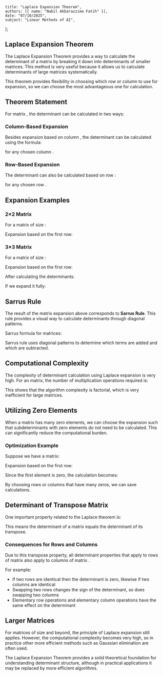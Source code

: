     title: "Laplace Expansion Theorem",
    authors: [{ name: "Nabil Akbarazzima Fatih" }],
    date: "07/10/2025",
    subject: "Linear Methods of AI",
};

## Laplace Expansion Theorem

The Laplace Expansion Theorem provides a way to calculate the determinant of a matrix by breaking it down into determinants of smaller matrices. This method is very useful because it allows us to calculate determinants of large matrices systematically.

This theorem provides flexibility in choosing which row or column to use for expansion, so we can choose the most advantageous one for calculation.

## Theorem Statement

For matrix <InlineMath math="A \in \mathbb{R}^{n \times n}" />, the determinant can be calculated in two ways:

### Column-Based Expansion

Besides expansion based on column <InlineMath math="j" />, the determinant can be calculated using the formula:

<MathContainer>
<BlockMath math="\det A = \sum_{i=1}^{n} (-1)^{i+j} \cdot a_{ij} \cdot \det A_{ij}" />
</MathContainer>

for any chosen column <InlineMath math="j \in \{1, 2, \ldots, n\}" />.

### Row-Based Expansion

The determinant can also be calculated based on row <InlineMath math="i" />:

<MathContainer>
<BlockMath math="\det A = \sum_{j=1}^{n} (-1)^{i+j} \cdot a_{ij} \cdot \det A_{ij}" />
</MathContainer>

for any chosen row <InlineMath math="i \in \{1, 2, \ldots, n\}" />.

## Expansion Examples

### 2×2 Matrix

For a matrix of size <InlineMath math="n = 2" />:

<BlockMath math="A = \begin{pmatrix} a_{11} & a_{12} \\ a_{21} & a_{22} \end{pmatrix}" />

Expansion based on the first row:

<MathContainer>
<BlockMath math="\det A = a_{11} \cdot \det(a_{22}) - a_{12} \cdot \det(a_{21})" />
<BlockMath math="= a_{11} \cdot a_{22} - a_{12} \cdot a_{21}" />
</MathContainer>

### 3×3 Matrix

For a matrix of size <InlineMath math="n = 3" />:

<BlockMath math="A = \begin{pmatrix} a_{11} & a_{12} & a_{13} \\ a_{21} & a_{22} & a_{23} \\ a_{31} & a_{32} & a_{33} \end{pmatrix}" />

Expansion based on the first row:

<MathContainer>
<BlockMath math="\det A = a_{11} \cdot \det \begin{pmatrix} a_{22} & a_{23} \\ a_{32} & a_{33} \end{pmatrix}" />
<BlockMath math="- a_{12} \cdot \det \begin{pmatrix} a_{21} & a_{23} \\ a_{31} & a_{33} \end{pmatrix}" />
<BlockMath math="+ a_{13} \cdot \det \begin{pmatrix} a_{21} & a_{22} \\ a_{31} & a_{32} \end{pmatrix}" />
</MathContainer>

After calculating the <InlineMath math="2 \times 2" /> determinants:

<MathContainer>
<BlockMath math="= a_{11} \cdot (a_{22} \cdot a_{33} - a_{23} \cdot a_{32})" />
<BlockMath math="- a_{12} \cdot (a_{21} \cdot a_{33} - a_{23} \cdot a_{31})" />
<BlockMath math="+ a_{13} \cdot (a_{21} \cdot a_{32} - a_{22} \cdot a_{31})" />
</MathContainer>

If we expand it fully:

<MathContainer>
<BlockMath math="= a_{11} \cdot a_{22} \cdot a_{33} - a_{11} \cdot a_{23} \cdot a_{32}" />
<BlockMath math="- a_{12} \cdot a_{21} \cdot a_{33} + a_{12} \cdot a_{23} \cdot a_{31}" />
<BlockMath math="+ a_{13} \cdot a_{21} \cdot a_{32} - a_{13} \cdot a_{22} \cdot a_{31}" />
</MathContainer>

## Sarrus Rule

The result of the <InlineMath math="3 \times 3" /> matrix expansion above corresponds to **Sarrus Rule**. This rule provides a visual way to calculate <InlineMath math="3 \times 3" /> determinants through diagonal patterns.

Sarrus formula for <InlineMath math="3 \times 3" /> matrices:

<MathContainer>
<BlockMath math="\det A = a_{11}a_{22}a_{33} + a_{12}a_{23}a_{31} + a_{13}a_{21}a_{32}" />
<BlockMath math="- a_{13}a_{22}a_{31} - a_{11}a_{23}a_{32} - a_{12}a_{21}a_{33}" />
</MathContainer>

Sarrus rule uses diagonal patterns to determine which terms are added and which are subtracted.

## Computational Complexity

The complexity of determinant calculation using Laplace expansion is very high. For an <InlineMath math="n \times n" /> matrix, the number of multiplication operations required is:

<MathContainer>
<BlockMath math="n \cdot (n-1) \cdot (n-2) \cdot \ldots \cdot 2 \cdot 1 \cdot (n-1)" />
<BlockMath math="= n! \cdot (n-1)" />
</MathContainer>

This shows that the algorithm complexity is factorial, which is very inefficient for large matrices.

## Utilizing Zero Elements

When a matrix has many zero elements, we can choose the expansion such that subdeterminants with zero elements do not need to be calculated. This can significantly reduce the computational burden.

### Optimization Example

Suppose we have a matrix:

<BlockMath math="A = \begin{pmatrix} 0 & 3 & 3 \\ 2 & 2 & 0 \\ 1 & 0 & 1 \end{pmatrix}" />

Expansion based on the first row:

<MathContainer>
<BlockMath math="\det A = 0 \cdot \det(\ldots) - 3 \cdot \det \begin{pmatrix} 2 & 0 \\ 1 & 1 \end{pmatrix}" />
<BlockMath math="+ 3 \cdot \det \begin{pmatrix} 2 & 2 \\ 1 & 0 \end{pmatrix}" />
</MathContainer>

Since the first element is zero, the calculation becomes:

<MathContainer>
<BlockMath math="= -3 \cdot (2 \cdot 1 - 0 \cdot 1) + 3 \cdot (2 \cdot 0 - 2 \cdot 1)" />
<BlockMath math="= -3 \cdot 2 + 3 \cdot (-2)" />
<BlockMath math="= -6 - 6 = -12" />
</MathContainer>

By choosing rows or columns that have many zeros, we can save calculations.

## Determinant of Transpose Matrix

One important property related to the Laplace theorem is:

<BlockMath math="\det A^T = \det A" />

This means the determinant of a matrix equals the determinant of its transpose.

### Consequences for Rows and Columns

Due to this transpose property, all determinant properties that apply to rows of matrix <InlineMath math="A" /> also apply to columns of matrix <InlineMath math="A" />.

For example:
- If two rows are identical then the determinant is zero, likewise if two columns are identical
- Swapping two rows changes the sign of the determinant, so does swapping two columns
- Elementary row operations and elementary column operations have the same effect on the determinant

## Larger Matrices

For matrices of size <InlineMath math="n = 4" /> and beyond, the principle of Laplace expansion still applies. However, the computational complexity becomes very high, so in practice other more efficient methods such as Gaussian elimination are often used.

The Laplace Expansion Theorem provides a solid theoretical foundation for understanding determinant structure, although in practical applications it may be replaced by more efficient algorithms.